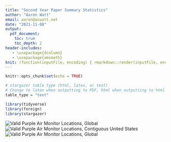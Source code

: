 ```yaml
---
title: "Second Year Paper Summary Statistics"
author: "Aaron Watt"
email: aaron@acwatt.net
date: "2021-11-08"
output:
  pdf_document:
    toc: true
    toc_depth: 2
header-includes:
   - \usepackage{dcolumn}
   - \usepackage{amsmath}
knit: (function(inputFile, encoding) { rmarkdown::render(inputFile, encoding = encoding, output_file = file.path(dirname(inputFile), 'ARE219_SYP_summary-stats_acWatt.pdf')) })
---
```


```r
knitr::opts_chunk$set(echo = TRUE)
```
<!--
R version 3.6.3 (2020-02-29)
Purpose of script: Second Year Paper summary statistics

Notes: Need to ps2a.R from ps2a folder (without Rstudio being started first)
       if Rstudio is already started, the working directory will not be set
       to the ps2a/ folder
       
       \usepackage{dcolumn}: dcolumn is needed in latex compilation 
-->

```r
# stargazer table type (html, latex, or text)
# Change to latex when outputting to PDF, html when outputting to html
table_type = "text"
```

```r
library(tidyverse)
library(foreign)
library(stargazer)
```
![Valid Purple Air Monitor Locations, Global](../../output/summary_stats/maps/purple_air_sensor_map_world.png)
![Valid Purple Air Monitor Locations, Contiguous United States](../../output/summary_stats/maps/purple_air_sensor_map_us.png)
![Valid Purple Air Monitor Locations, Global](../../output/summary_stats/maps/purple_air_sensor_map_california.png)





